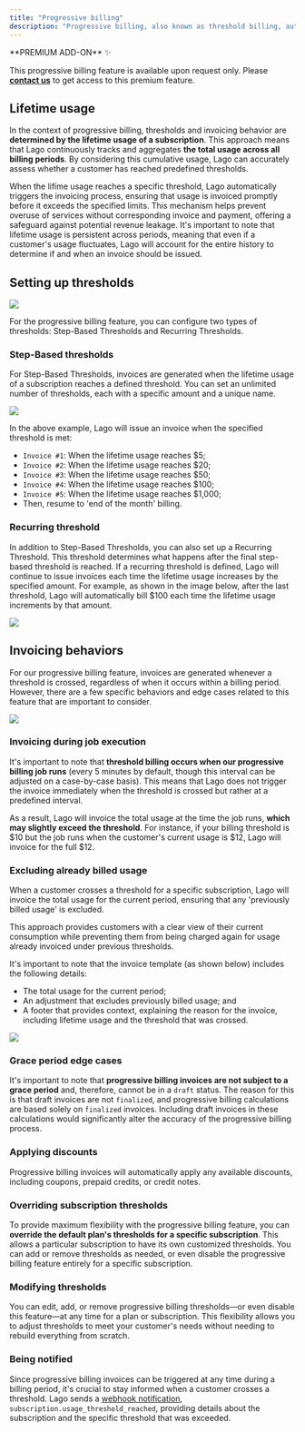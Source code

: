 ```yaml
---
title: "Progressive billing"
description: "Progressive billing, also known as threshold billing, automatically triggers an invoice when a customer's cumulative usage reaches predefined thresholds. This method ensures that customers cannot exceed certain usage limits without ensuring payment is received, reducing the risk of unpaid services or fraud."
---
```


<Info>
**PREMIUM ADD-ON** ✨

This progressive billing feature is available upon request only. Please **[contact us](mailto:hello@getlago.com)** to get access to this premium feature.
</Info>

## Lifetime usage
In the context of progressive billing, thresholds and invoicing behavior are **determined by the lifetime usage of a subscription**. 
This approach means that Lago continuously tracks and aggregates **the total usage across all billing periods**. 
By considering this cumulative usage, Lago can accurately assess whether a customer has reached predefined thresholds.

When the lifime usage reaches a specific threshold, Lago automatically triggers the invoicing process, ensuring that usage is invoiced promptly before it exceeds the specified limits. This mechanism helps prevent overuse of services without corresponding invoice and payment, offering a safeguard against potential revenue leakage. 
It's important to note that lifetime usage is persistent across periods, meaning that even if a customer's usage fluctuates, Lago will account for the entire history to determine if and when an invoice should be issued.

## Setting up thresholds

<Frame caption="Setting up thresholds">
  <img src="/guide/plans/images/progressive-billing-setting-up-thresholds.png" />
</Frame>

For the progressive billing feature, you can configure two types of thresholds: Step-Based Thresholds and Recurring Thresholds.

### Step-Based thresholds
For Step-Based Thresholds, invoices are generated when the lifetime usage of a subscription reaches a defined threshold. 
You can set an unlimited number of thresholds, each with a specific amount and a unique name.

<Frame caption="Defining step-based thresholds">
  <img src="/guide/plans/images/progressive-billing-step-thresholds.png" />
</Frame>

In the above example, Lago will issue an invoice when the specified threshold is met:

- `Invoice #1`: When the lifetime usage reaches $5;
- `Invoice #2`: When the lifetime usage reaches $20;
- `Invoice #3`: When the lifetime usage reaches $50;
- `Invoice #4`: When the lifetime usage reaches $100;
- `Invoice #5`: When the lifetime usage reaches $1,000;
- Then, resume to 'end of the month' billing.

### Recurring threshold
In addition to Step-Based Thresholds, you can also set up a Recurring Threshold. This threshold determines what happens after the final step-based threshold is reached. 
If a recurring threshold is defined, Lago will continue to issue invoices each time the lifetime usage increases by the specified amount. 
For example, as shown in the image below, after the last threshold, Lago will automatically bill $100 each time the lifetime usage increments by that amount.

<Frame caption="Defining a recurring threshold">
  <img src="/guide/plans/images/progressive-billing-recurring-threshold.png" />
</Frame>


## Invoicing behaviors
For our progressive billing feature, invoices are generated whenever a threshold is crossed, regardless of when it occurs within a billing period. 
However, there are a few specific behaviors and edge cases related to this feature that are important to consider.

<Frame caption="Progressive billing invoice behavior">
  <img src="/guide/plans/images/progressive-billing-invoice-behavior.png" />
</Frame>


### Invoicing during job execution
It's important to note that **threshold billing occurs when our progressive billing job runs** (every 5 minutes by default, though this interval can be adjusted on a case-by-case basis).
This means that Lago does not trigger the invoice immediately when the threshold is crossed but rather at a predefined interval.

As a result, Lago will invoice the total usage at the time the job runs, **which may slightly exceed the threshold**. 
For instance, if your billing threshold is \$10 but the job runs when the customer's current usage is \$12, Lago will invoice for the full \$12.

### Excluding already billed usage

When a customer crosses a threshold for a specific subscription, Lago will invoice the total usage for the current period, 
ensuring that any 'previously billed usage' is excluded.

This approach provides customers with a clear view of their current consumption while preventing them from being charged again 
for usage already invoiced under previous thresholds.

It's important to note that the invoice template (as shown below) includes the following details:

- The total usage for the current period;
- An adjustment that excludes previously billed usage; and
- A footer that provides context, explaining the reason for the invoice, including lifetime usage and the threshold that was crossed.

<Frame caption="Progressive billing invoice detail">
  <img src="/guide/plans/images/progressive-billing-invoice-detail.png" />
</Frame>

### Grace period edge cases
It's important to note that **progressive billing invoices are not subject to a grace period** and, therefore, cannot be in a `draft` status. 
The reason for this is that draft invoices are not `finalized`, and progressive billing calculations are based solely on `finalized` invoices. Including draft invoices in these calculations would significantly alter the accuracy of the progressive billing process.

### Applying discounts
Progressive billing invoices will automatically apply any available discounts, including coupons, prepaid credits, or credit notes.

### Overriding subscription thresholds
To provide maximum flexibility with the progressive billing feature, you can **override the default plan's thresholds for a specific subscription**. 
This allows a particular subscription to have its own customized thresholds. You can add or remove thresholds as needed, or even disable the progressive billing feature entirely for a specific subscription.

### Modifying thresholds
You can edit, add, or remove progressive billing thresholds—or even disable this feature—at any time for a plan or subscription. 
This flexibility allows you to adjust thresholds to meet your customer's needs without needing to rebuild everything from scratch.

### Being notified
Since progressive billing invoices can be triggered at any time during a billing period, it's crucial to stay informed when a customer crosses a threshold. 
Lago sends a [webhook notification](/api-reference/webhooks/messages#subscription-usage-threshold-reached), `subscription.usage_threshold_reached`, providing details about the subscription and the specific threshold that was exceeded.
